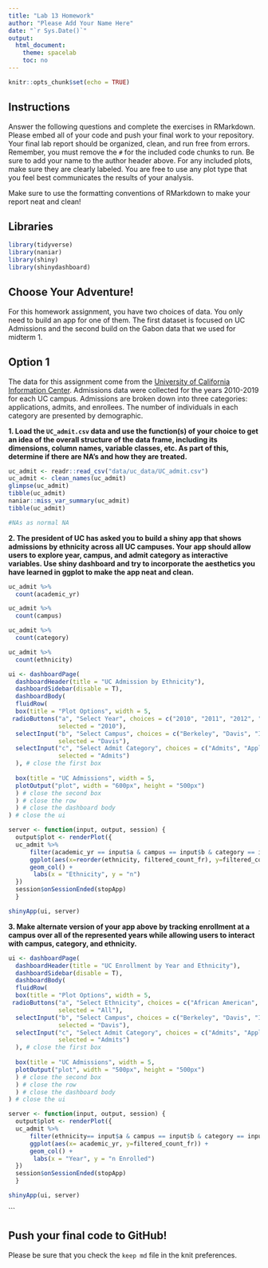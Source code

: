 ```yaml
---
title: "Lab 13 Homework"
author: "Please Add Your Name Here"
date: "`r Sys.Date()`"
output:
  html_document:
    theme: spacelab
    toc: no
---
```


```r
knitr::opts_chunk$set(echo = TRUE)
```

## Instructions
Answer the following questions and complete the exercises in RMarkdown. Please embed all of your code and push your final work to your repository. Your final lab report should be organized, clean, and run free from errors. Remember, you must remove the `#` for the included code chunks to run. Be sure to add your name to the author header above. For any included plots, make sure they are clearly labeled. You are free to use any plot type that you feel best communicates the results of your analysis.  

Make sure to use the formatting conventions of RMarkdown to make your report neat and clean!  

## Libraries
```r
library(tidyverse)
library(naniar)
library(shiny)
library(shinydashboard)
```

## Choose Your Adventure!
For this homework assignment, you have two choices of data. You only need to build an app for one of them. The first dataset is focused on UC Admissions and the second build on the Gabon data that we used for midterm 1.  

## Option 1
The data for this assignment come from the [University of California Information Center](https://www.universityofcalifornia.edu/infocenter). Admissions data were collected for the years 2010-2019 for each UC campus. Admissions are broken down into three categories: applications, admits, and enrollees. The number of individuals in each category are presented by demographic.  

**1. Load the `UC_admit.csv` data and use the function(s) of your choice to get an idea of the overall structure of the data frame, including its dimensions, column names, variable classes, etc. As part of this, determine if there are NA's and how they are treated.**  

```r
uc_admit <- readr::read_csv("data/uc_data/UC_admit.csv")
uc_admit <- clean_names(uc_admit)
glimpse(uc_admit)
tibble(uc_admit)
naniar::miss_var_summary(uc_admit)
tibble(uc_admit)

#NAs as normal NA
```


**2. The president of UC has asked you to build a shiny app that shows admissions by ethnicity across all UC campuses. Your app should allow users to explore year, campus, and admit category as interactive variables. Use shiny dashboard and try to incorporate the aesthetics you have learned in ggplot to make the app neat and clean.**
```r
uc_admit %>%
  count(academic_yr)

uc_admit %>%
  count(campus)

uc_admit %>%
  count(category)

uc_admit %>%
  count(ethnicity)

```


```r
ui <- dashboardPage(
  dashboardHeader(title = "UC Admission by Ethnicity"),
  dashboardSidebar(disable = T),
  dashboardBody(
  fluidRow(
  box(title = "Plot Options", width = 5,
 radioButtons("a", "Select Year", choices = c("2010", "2011", "2012", "2013", "2014", "2015", "2016", "2017", "2018", "2019"), 
              selected = "2010"),
  selectInput("b", "Select Campus", choices = c("Berkeley", "Davis", "Irvine", "Los_Angeles", "Merced", "Riverside", "San_Diego", "Santa_Barbara", "Santa_Cruz"),
              selected = "Davis"),
  selectInput("c", "Select Admit Category", choices = c("Admits", "Applications", "Enrollees"),
              selected = "Admits")
  ), # close the first box
  
  box(title = "UC Admissions", width = 5,
  plotOutput("plot", width = "600px", height = "500px")
  ) # close the second box
  ) # close the row
  ) # close the dashboard body
) # close the ui

server <- function(input, output, session) { 
  output$plot <- renderPlot({
  uc_admit %>% 
      filter(academic_yr == input$a & campus == input$b & category == input$c) %>% 
      ggplot(aes(x=reorder(ethnicity, filtered_count_fr), y=filtered_count_fr)) +
      geom_col() +
       labs(x = "Ethnicity", y = "n")
  })
  session$onSessionEnded(stopApp)
  }

shinyApp(ui, server)
```



**3. Make alternate version of your app above by tracking enrollment at a campus over all of the represented years while allowing users to interact with campus, category, and ethnicity.**  

```r
ui <- dashboardPage(
  dashboardHeader(title = "UC Enrollment by Year and Ethnicity"),
  dashboardSidebar(disable = T),
  dashboardBody(
  fluidRow(
  box(title = "Plot Options", width = 5,
 radioButtons("a", "Select Ethnicity", choices = c("African American", "American Indian", "Asian", "Chicano/Latino", "White", "International", "Unknown", "All"), 
              selected = "All"),
  selectInput("b", "Select Campus", choices = c("Berkeley", "Davis", "Irvine", "Los_Angeles", "Merced", "Riverside", "San_Diego", "Santa_Barbara", "Santa_Cruz"),
              selected = "Davis"),
  selectInput("c", "Select Admit Category", choices = c("Admits", "Applications", "Enrollees"),
              selected = "Admits")
  ), # close the first box
  
  box(title = "UC Admissions", width = 5,
  plotOutput("plot", width = "500px", height = "500px")
  ) # close the second box
  ) # close the row
  ) # close the dashboard body
) # close the ui

server <- function(input, output, session) { 
  output$plot <- renderPlot({
  uc_admit %>% 
      filter(ethnicity== input$a & campus == input$b & category == input$c) %>% 
      ggplot(aes(x= academic_yr, y=filtered_count_fr)) +
      geom_col() +
       labs(x = "Year", y = "n Enrolled")
  })
  session$onSessionEnded(stopApp)
  }

shinyApp(ui, server)
```
```


## Push your final code to GitHub!
Please be sure that you check the `keep md` file in the knit preferences. 